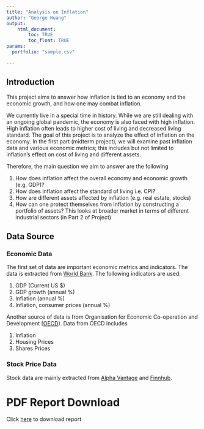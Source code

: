 ```yaml
---
title: "Analysis on Inflation"
author: "George Huang"
output: 
    html_document:
        toc: TRUE
        toc_float: TRUE
params:
  portfolio: "sample.csv"

---
```


## Introduction
This project aims to answer how inflation is tied to an economy and the economic growth, and how one may combat inflation.

We currently live in a special time in history. While we are still dealing with an ongoing global pandemic,
the economy is also faced with high inflation. High inflation often leads to higher cost of living and decreased
living standard. The goal of this project is to analyze the effect of inflation on the economy. 
In the first part (midterm project), we will examine past inflation data and various economic metrics; this includes but not limited to inflation's effect on cost of living and different assets. 

Therefore, the main question we aim to answer are the following

1. How does inflation affect the overall economy and economic growth (e.g. GDP)?
2. How does inflation affect the standard of living i.e. CPI?
3. How are different assets affected by inflation (e.g. real estate, stocks)
4. How can one protect themselves from inflation by constructing a portfolio of assets?
   This looks at broader market in terms of different industrial sectors (in Part 2 of Project)


## Data Source
### Economic Data
The first set of data are important economic metrics and indicators.
The data is extracted from [World Bank](https://data.worldbank.org/indicator). The following indicators are used:

1. GDP (Current US $)
2. GDP growth (annual %)
3. Inflation (annual %)
4. Inflation, consumer prices (annual %)

Another source of data is from Organisation for Economic Co-operation and Development ([OECD](https://www.oecd.org/)).
Data from OECD includes

1. Inflation
2. Housing Prices
3. Shares Prices

### Stock Price Data
Stock data are mainly extracted from [Alpha Vantage](https://www.alphavantage.co/) and [Finnhub](https://finnhub.io/).


# PDF Report Download
Click [here](https://hgeorge21.github.io/JSC370-finalproject/noreportError.html) to download report




